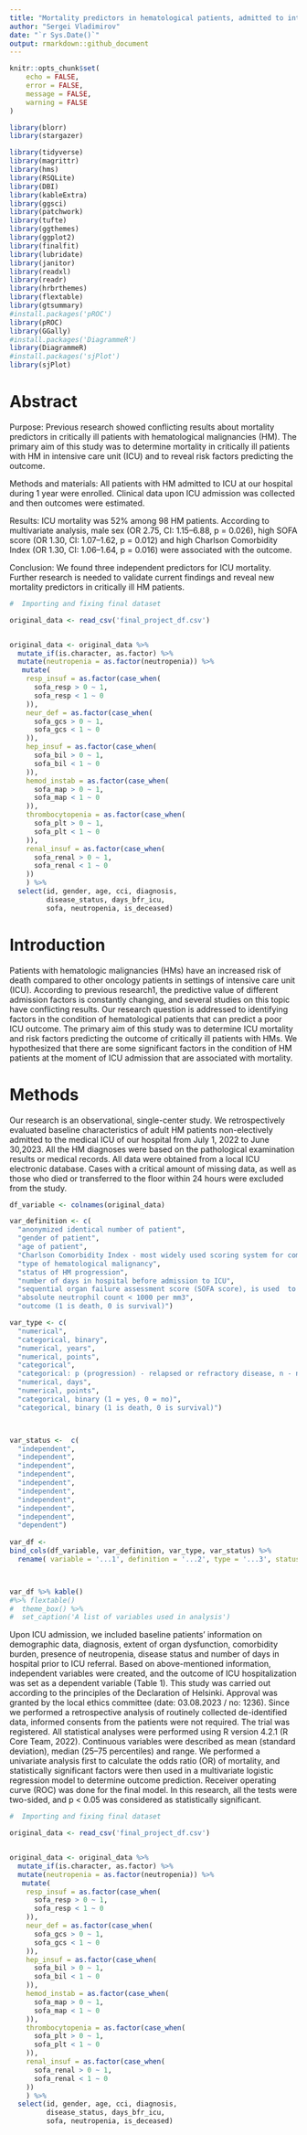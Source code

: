 ```yaml
---
title: "Mortality predictors in hematological patients, admitted to intensive care unit: a single-centre observational study"
author: "Sergei Vladimirov"
date: "`r Sys.Date()`"
output: rmarkdown::github_document
---
```


```r
knitr::opts_chunk$set(
	echo = FALSE,
	error = FALSE,
	message = FALSE,
	warning = FALSE
)

library(blorr)
library(stargazer)

library(tidyverse)
library(magrittr)
library(hms)
library(RSQLite)
library(DBI)
library(kableExtra)
library(ggsci)
library(patchwork)
library(tufte)
library(ggthemes)
library(ggplot2)
library(finalfit)
library(lubridate)
library(janitor)
library(readxl)
library(readr)
library(hrbrthemes)
library(flextable)
library(gtsummary)
#install.packages('pROC')
library(pROC)
library(GGally)
#install.packages('DiagrammeR')
library(DiagrammeR)
#install.packages('sjPlot')
library(sjPlot)


```

# Abstract

Purpose:
Previous research showed conflicting results about mortality predictors in critically ill patients with hematological malignancies (HM). The primary aim of this study was to determine mortality in critically ill patients with HM in intensive care unit (ICU) and to reveal risk factors predicting the outcome.

Methods and materials:
All patients with HM admitted to ICU at our hospital during 1 year were enrolled. Clinical data upon ICU admission was collected and then outcomes were estimated.

Results:
ICU mortality was 52% among 98 HM patients.
According to multivariate analysis, male sex (OR 2.75, CI: 1.15–6.88, p = 0.026), high SOFA score (OR 1.30, CI: 1.07–1.62, p = 0.012) and high Charlson Comorbidity Index (OR 1.30, CI: 1.06–1.64, p = 0.016) were associated with the outcome.

Conclusion:
We found three independent predictors for ICU mortality. Further research is
needed to validate current findings and reveal new mortality predictors in critically ill HM patients.

```r
#  Importing and fixing final dataset

original_data <- read_csv('final_project_df.csv')


original_data <- original_data %>%
  mutate_if(is.character, as.factor) %>%
  mutate(neutropenia = as.factor(neutropenia)) %>% 
   mutate(
    resp_insuf = as.factor(case_when(
      sofa_resp > 0 ~ 1,
      sofa_resp < 1 ~ 0
    )),
    neur_def = as.factor(case_when(
      sofa_gcs > 0 ~ 1,
      sofa_gcs < 1 ~ 0
    )),
    hep_insuf = as.factor(case_when(
      sofa_bil > 0 ~ 1,
      sofa_bil < 1 ~ 0
    )),
    hemod_instab = as.factor(case_when(
      sofa_map > 0 ~ 1,
      sofa_map < 1 ~ 0
    )),
    thrombocytopenia = as.factor(case_when(
      sofa_plt > 0 ~ 1,
      sofa_plt < 1 ~ 0
    )),
    renal_insuf = as.factor(case_when(
      sofa_renal > 0 ~ 1,
      sofa_renal < 1 ~ 0
    ))
    ) %>% 
  select(id, gender, age, cci, diagnosis,
         disease_status, days_bfr_icu, 
         sofa, neutropenia, is_deceased)


```


# Introduction

Patients with hematologic malignancies (HMs) have an increased risk of death compared to other oncology patients in settings of intensive care unit (ICU). According to previous research1, the predictive value of different admission factors is constantly changing, and several studies on this topic have conflicting results.
Our research question is addressed to identifying factors in the condition of hematological patients that can predict a poor ICU outcome. The primary aim of this study was to determine ICU mortality and risk factors predicting the outcome of critically ill patients with HMs.
We hypothesized that there are some significant factors in the condition of HM patients at the moment of ICU admission that are associated with mortality.

# Methods

Our research is an observational, single-center study.
We retrospectively evaluated baseline characteristics of adult HM patients non-electively admitted to the medical ICU of our hospital from July 1, 2022 to June 30,2023. All the HM diagnoses were based on the pathological examination results or medical records. All data were obtained from a local ICU electronic database.
Cases with a critical amount of missing data, as well as those who died or
transferred to the floor within 24 hours were excluded from the study.

```r
df_variable <- colnames(original_data)

var_definition <- c(
  "anonymized identical number of patient",
  "gender of patient",
  "age of patient",
  "Charlson Comorbidity Index - most widely used scoring system for comorbidities",
  "type of hematological malignancy",
  "status of HM progression",
  "number of days in hospital before admission to ICU",
  "sequential organ failure assessment score (SOFA score), is used  to determine the extent of organ function or rate of failure",
  "absolute neutrophil count < 1000 per mm3",
  "outcome (1 is death, 0 is survival)")

var_type <- c(
  "numerical",
  "categorical, binary",
  "numerical, years",
  "numerical, points",
  "categorical",
  "categorical: p (progression) - relapsed or refractory disease, n - newly diagnosed",
  "numerical, days",
  "numerical, points",
  "categorical, binary (1 = yes, 0 = no)",
  "categorical, binary (1 is death, 0 is survival)")



var_status <-  c(
  "independent",
  "independent",
  "independent",
  "independent",
  "independent",
  "independent",
  "independent",
  "independent",
  "independent",
  "dependent")
  
var_df <-  
bind_cols(df_variable, var_definition, var_type, var_status) %>% 
  rename( variable = '...1', definition = '...2', type = '...3', status = '...4')



var_df %>% kable()
#%>% flextable()
#  theme_box() %>% 
#  set_caption('A list of variables used in analysis')

```


Upon ICU admission, we included baseline patients’ information on demographic data, diagnosis, extent of organ dysfunction, comorbidity burden, presence of neutropenia, disease status and number of days in hospital prior to ICU referral. Based on above-mentioned information, independent variables were created, and the outcome of ICU hospitalization was set as a dependent variable (Table 1).
This study was carried out according to the principles of the Declaration of Helsinki. Approval was granted by the local ethics committee (date: 03.08.2023 / no: 1236). Since we performed a retrospective analysis of routinely collected de-identified data, informed consents from the patients were not required. The trial was registered.
All statistical analyses were performed using R version 4.2.1 (R Core Team, 2022).
Сontinuous variables were described as mean (standard deviation), median (25–75 percentiles) and range. We performed a univariate analysis first to calculate the odds ratio (OR) of mortality, and statistically significant factors were then used in a multivariate logistic regression model to determine outcome prediction. Receiver operating curve (ROC) was done for the final model. In this research, all the tests were two-sided, and p < 0.05 was considered as statistically significant.


```r
#  Importing and fixing final dataset

original_data <- read_csv('final_project_df.csv')


original_data <- original_data %>%
  mutate_if(is.character, as.factor) %>%
  mutate(neutropenia = as.factor(neutropenia)) %>% 
   mutate(
    resp_insuf = as.factor(case_when(
      sofa_resp > 0 ~ 1,
      sofa_resp < 1 ~ 0
    )),
    neur_def = as.factor(case_when(
      sofa_gcs > 0 ~ 1,
      sofa_gcs < 1 ~ 0
    )),
    hep_insuf = as.factor(case_when(
      sofa_bil > 0 ~ 1,
      sofa_bil < 1 ~ 0
    )),
    hemod_instab = as.factor(case_when(
      sofa_map > 0 ~ 1,
      sofa_map < 1 ~ 0
    )),
    thrombocytopenia = as.factor(case_when(
      sofa_plt > 0 ~ 1,
      sofa_plt < 1 ~ 0
    )),
    renal_insuf = as.factor(case_when(
      sofa_renal > 0 ~ 1,
      sofa_renal < 1 ~ 0
    ))
    ) %>% 
  select(id, gender, age, cci, diagnosis,
         disease_status, days_bfr_icu, 
         sofa, neutropenia, is_deceased)



```



